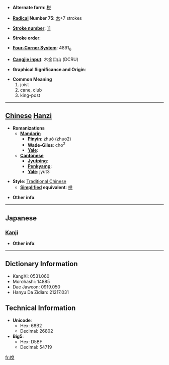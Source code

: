 * '''Alternate form''': [[棁]]

* '''[[Wiktionary:Chinese radical index| Radical]] Number 75''': [[Wiktionary:Chinese radical index 木|木]]+7 strokes

* '''[[Wiktionary:Chinese total strokes index|Stroke number]]''': [[Wiktionary:Chinese total strokes index 11|11]]

* '''Stroke order''': 

* '''[[Wiktionary:Chinese four corner index|Four-Corner System]]''': 4891<sub>6</sub>

* '''[[Wiktionary:Chinese Cangjie index|Cangjie input]]''': 木金口山 (DCRU)

* '''Graphical Significance and Origin''': 

* '''Common Meaning'''
*#joist
*# cane, club
*# king-post


----

== [[Chinese]] [[Hanzi]] ==

* '''Romanizations'''
** '''[[Mandarin]]'''
*** '''[[Pinyin]]''': zhuó (zhuo2)
*** '''[[Wade-Giles]]''': cho<sup>2</sup>
*** '''[[Yale]]''': 
** '''[[Cantonese]]'''
*** '''[[Jyutping]]''':
*** '''[[Penkyamp]]''': 
*** '''[[Yale]]''': jyut3

* '''Style''': [[Traditional Chinese]] 
** '''[[Simplified Chinese|Simplified]] equivalent''': [[棁]]

* '''Other info''': 

----

==Japanese==
===[[Kanji]]===
{{kanji|on readings=[[せつ]] (setsu), [[せち]] (sechi), [[たつ]] (tatsu), [[たち]] (tachi)
|kun readings=[[つか]] (tsuka)
}}

* '''Other info''':  

----

== Dictionary Information ==

* KangXi: 0531.060
* Morohashi: 14885
* Dae Jaweon: 0919.050
* Hanyu Da Zidian: 21217.031

== Technical Information ==

* '''Unicode''':
** Hex: 68B2
** Decimal: 26802
* '''Big5''':
** Hex: D5BF
** Decimal: 54719

[[fr:梲]]